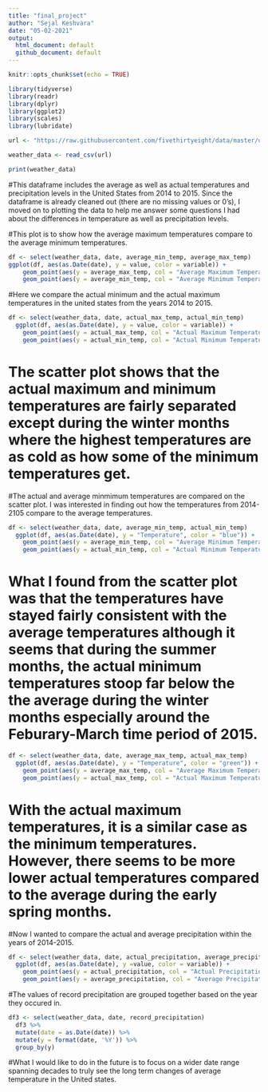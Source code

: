 ```yaml
---
title: "final_project"
author: "Sejal Keshvara"
date: "05-02-2021"
output: 
  html_document: default
  github_document: default
---
```


```r
knitr::opts_chunk$set(echo = TRUE)
```

```r
library(tidyverse)
library(readr)
library(dplyr)
library(ggplot2)
library(scales)
library(lubridate)

```

```r
url <- "https://raw.githubusercontent.com/fivethirtyeight/data/master/us-weather-history/KCLT.csv"

weather_data <- read_csv(url)

print(weather_data)

```



#This dataframe includes the average as well as actual temperatures and precipitation levels in the United States from 2014 to 2015. Since the dataframe is already cleaned out (there are no missing values or 0's), I moved on to plotting the data to help me answer some questions I had about the differences in temperature as well as precipitation levels. 








#This plot is to show how the average maximum temperatures compare to the average minimum temperatures. 

```r

df <- select(weather_data, date, average_min_temp, average_max_temp)
ggplot(df, aes(as.Date(date), y = value, color = variable)) + 
    geom_point(aes(y = average_max_temp, col = "Average Maximum Temperatures")) + 
    geom_point(aes(y = average_min_temp, col = "Average Minimum Temperatures"))


```

#Here we compare the actual minimum and the actual maximum temperatures in the united states from the years 2014 to 2015. 
```r
df <- select(weather_data, date, actual_max_temp, actual_min_temp)
  ggplot(df, aes(as.Date(date), y = value, color = variable)) +
    geom_point(aes(y = actual_max_temp, col = "Actual Maximum Temperatures")) +
    geom_point(aes(y = actual_min_temp, col = "Actual Minimum Temperatures"))


```

# The scatter plot shows that the actual maximum and minimum temperatures are fairly separated except during the winter months where the highest temperatures are as cold as how some of the minimum temperatures get. 







#The actual and average minmimum temperatures are compared on the scatter plot. I was interested in finding out how the temperatures from 2014-2105 compare to the average temperatures. 

```r
df <- select(weather_data, date, average_min_temp, actual_min_temp)
  ggplot(df, aes(as.Date(date), y = "Temperature", color = "blue")) +
    geom_point(aes(y = average_min_temp, col = "Average Minimum Temperatures")) +
    geom_point(aes(y = actual_min_temp, col = "Actual Minimum Temperatures"))


```
# What I found from the scatter plot was that the temperatures have stayed fairly consistent with the average temperatures although it seems that during the summer months, the actual minimum temperatures stoop far below the the average during the winter months especially around the Feburary-March time period of 2015. 





```r
df <- select(weather_data, date, average_max_temp, actual_max_temp)
  ggplot(df, aes(as.Date(date), y = "Temperature", color = "green")) +
    geom_point(aes(y = average_max_temp, col = "Average Maximum Temperatures")) +
    geom_point(aes(y = actual_max_temp, col = "Actual Maximum Temperatures"))


```
# With the actual maximum temperatures, it is a similar case as the minimum temperatures. However, there seems to be more lower actual temperatures compared to the average during the early spring months. 




#Now I wanted to compare the actual and average precipitation within the years of 2014-2015. 

```r
df <- select(weather_data, date, actual_precipitation, average_precipitation)
  ggplot(df, aes(as.Date(date), y =value, color = variable)) +
    geom_point(aes(y = actual_precipitation, col = "Actual Precipitation")) +
    geom_point(aes(y = average_precipitation, col = "Average Precipitation"))


```


#The values of record precipitation are grouped together based on the year they occured in. 

```r
df3 <- select(weather_data, date, record_precipitation)
  df3 %>% 
  mutate(date = as.Date(date)) %>% 
  mutate(y = format(date, '%Y')) %>% 
  group_by(y)

```


#What I would like to do in the future is to focus on a wider date range spanning decades to truly see the long term changes of average temperature in the United states. 